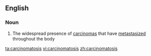 ==English==

===Noun===
{{en-noun|carcinomatoses}}

#{{medicine}} The widespread presence of [[carcinoma]]s that have [[metastasize]]d throughout the body

[[ta:carcinomatosis]]
[[vi:carcinomatosis]]
[[zh:carcinomatosis]]